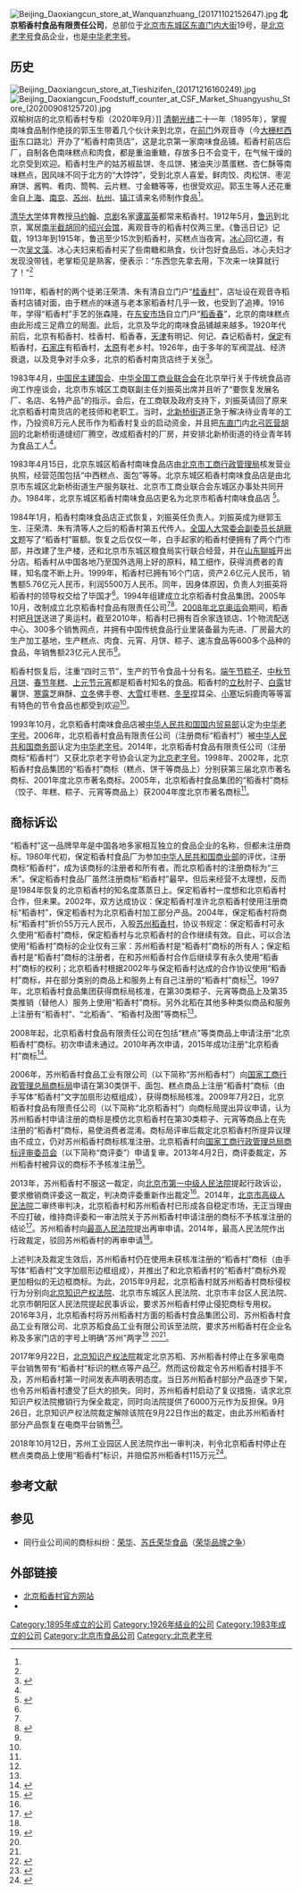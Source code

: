 {{about|稻香“村”南味食品店|稻香“春”南味食品店|稻香春|苏州稻香村|苏州稻香村}}
{{Infobox company
|name = 北京稻香村食品有限责任公司
|name_en = Beijing Daoxiangcun Foodstuff Co., Ltd.
|logo = DAOXIANGCUN_LOGO.png
|image = Beijing Daoxiangcun store at Dongzhimen Inner St (20201009163013).jpg
|image_caption = 位于[[东直门内大街|东直门内大街]]19号乾元酒店南侧的北京稻香村第三营业部，最左侧为公司办公区入口
|type = 其他有限责任公司
|slogan = 
|foundation = 1895年
|local_code_name = CN
|local_code = 91110101101316805B
|location = {{CHN}}[[北京市|北京市]][[东城区_(北京市)|东城区]][[东直门内大街|东直门内大街]]19号
|area_served = 
|key_people =
|num_employees  = 
|industry = 食品業
|products = 
|revenue = 
|parent = 
|homepage = {{URL|http://www.daoxiangcun.com}}
}}
[[File:Beijing_Daoxiangcun_store_at_Wanquanzhuang_(20171102152647).jpg|thumb]]
'''北京稻香村食品有限责任公司'''，总部位于[[北京市|北京市]][[东城区_(北京市)|东城区]][[东直门内大街|东直门内大街]]19号，是[[北京老字号|北京老字号]]食品企业，也是[[中华老字号|中华老字号]]。

==历史==
[[File:Beijing_Daoxiangcun_store_at_Tieshizifen_(20171216160249).jpg|thumb]]
[[File:Beijing_Daoxiangcun_Foodstuff_counter_at_CSF_Market_Shuangyushu_Store_(20200908125720).jpg|thumb]]双榆树店的北京稻香村专柜（2020年9月）]]
[[清朝|清朝]][[光绪|光绪]]二十一年（1895年），掌握南味食品制作绝技的郭玉生带着几个伙计来到北京，在[[正阳门|前门]]外观音寺（今[[大栅栏西街|大栅栏西街]]东口路北）开办了“稻香村南货店”，这是北京第一家南味食品铺。稻香村前店后厂，自制各色南味糕点和肉食，都是重油重糖，存放多日不会变干，在气候干燥的北京受到欢迎。稻香村生产的姑苏椒盐饼、冬瓜饼、猪油夹沙蒸蛋糕、杏仁酥等南味糕点，因风味不同于北方的“大饽饽”，受到北京人喜爱。鲜肉饺、肉松饼、枣泥麻饼、酱鸭、肴肉、筒鸭、云片糕、寸金糖等等，也很受欢迎。郭玉生等人还花重金自[[上海|上海]]、[[南京|南京]]、[[苏州|苏州]]、[[杭州|杭州]]、[[镇江|镇江]]请来名师制作食品<ref name="history"/>。

[[清华大学|清华大学]]体育教授[[马约翰|马约翰]]、[[京剧|京剧]]名家[[谭富英|谭富英]]都常来稻香村。1912年5月，[[鲁迅|鲁迅]]到北京，寓居[[南半截胡同|南半截胡同]]的[[北京绍兴会馆|绍兴会馆]]，离观音寺的稻香村仅两三里。《鲁迅日记》记载，1913年到1915年，鲁迅至少15次到稻香村，买糕点当夜宵。[[冰心|冰心]]回忆道，有一次[[吴文藻|吴文藻]]、冰心夫妇来稻香村买了些南糖和熟食，伙计包好食品后，冰心夫妇才发现没带钱，老掌柜见是熟客，便表示：“东西您先拿去用，下次来一块算就行了！”<ref name="history"/>

1911年，稻香村的两个徒弟汪荣清、朱有清自立门户“[[桂香村|桂香村]]”，店址设在观音寺稻香村店铺对面，由于糕点的味道与老本家稻香村几乎一致，也受到了追捧。1916年，学得“稻香村”手艺的张森隆，在[[东安市场|东安市场]]自立门户“[[稻香春|稻香春]]”，北京的南味糕点由此形成三足鼎立的局面。此后，北京及华北的南味食品铺越来越多。1920年代前后，北京有稻香村、桂香村、稻香春，[[天津|天津]]有明记、何记、森记稻香村，[[保定|保定]]有稻香村，[[石家庄|石家庄]]有稻香村，[[太原|太原]]有老乡村。1926年，由于多年的军阀混战、经济衰退，以及竞争对手众多，北京的稻香村南货店终于关张<ref name="history">{{Cite web |url = http://www.people.com.cn/GB/198221/198819/204159/12916681.html |title = 北京稻香村：京城“大食堂” |author = 刘郴山 |date = 2010-10-11 |publisher = 人民网 |language =  |accessdate =  |quote =  |archive-date = 2018-10-01 |archive-url = https://web.archive.org/web/20181001204203/http://www.people.com.cn/GB/198221/198819/204159/12916681.html |dead-url = no }}</ref>。

1983年4月，[[中国民主建国会|中国民主建国会]]、[[中华全国工商业联合会|中华全国工商业联合会]]在北京举行关于传统食品咨询工作座谈会，北京市东城区工商联副主任刘振英出席并且听了“要恢复发展名厂、名店、名特产品”的指示。会后，在工商联及政府支持下，刘振英请回了原来北京稻香村南货店的老技师和老职工。当时，[[北新桥街道|北新桥街道]]正急于解决待业青年的工作，乃投资8万元人民币作为稻香村复业的启动资金，并且把[[东直门|东直门]]内[[北弓匠营胡同|北弓匠营胡同]]的北新桥街道缝纫厂腾空，改成稻香村的厂房，并安排北新桥街道的待业青年转为食品工人<ref name="history"/>。

1983年4月15日，北京东城区稻香村南味食品店由[[北京市工商行政管理局|北京市工商行政管理局]]核发营业执照，经营范围包括“中西糕点、面包”等等。北京东城区稻香村南味食品店是由北京市东城区北新桥街道生产服务联社、北京市工商业联合会东城区办事处共同开办。1984年，北京东城区稻香村南味食品店更名为北京市稻香村南味食品店
<ref name=caiding>{{Cite web |url = http://www.court.gov.cn/wenshu/xiangqing-6723.html |title = 苏州稻香村食品工业有限公司与国家工商行政管理总局商标评审委员会行政裁决申诉行政裁定书 |author =  |date = 2015-02-10 |publisher = 中华人民共和国最高人民法院 |language =  |accessdate =  |quote =  |archive-date = 2020-06-08 |archive-url = https://web.archive.org/web/20200608072149/http://www.court.gov.cn/wenshu/xiangqing-6723.html |dead-url = no }}</ref>。

1984年1月，稻香村南味食品店正式恢复，刘振英任负责人。刘振英成为继郭玉生、汪荣清、朱有清等人之后的稻香村第五代传人。[[全国人大常委会副委员长|全国人大常委会副委员长]][[胡厥文|胡厥文]]题写了“稻香村”匾额。恢复之后仅仅一年，白手起家的稻香村便拥有了两个门市部，并改建了生产楼，还和北京市东城区粮食局实行联合经营，并在[[山东|山东]][[聊城|聊城]]开出分店。稻香村从中国各地乃至国外选用上好的原料，精工细作，获得消费者的青睐，知名度不断上升。1999年，稻香村已拥有16个门店，资产2.6亿元人民币，销售额5.76亿元人民币，利润5500万人民币。同年，因身体原因，负责人刘振英将稻香村的领导权交给了毕国才<ref name="history"/>。1994年组建成立北京稻香村食品集团。2005年10月，改制成立北京稻香村食品有限责任公司<ref name=caiding/><ref name=tx>{{Cite web|url =http://cul.qq.com/a/20160413/020436.htm|title =“稻香村”南北之争：苏州稻香村为何被诉侵权|author =|date =2016-04-13|publisher =腾讯|language =|accessdate =|quote =|deadurl =yes|archiveurl =https://web.archive.org/web/20170202110013/http://cul.qq.com/a/20160413/020436.htm|archivedate =2017-02-02}}</ref>。[[2008年北京奥运会|2008年北京奥运会]]期间，稻香村把[[月饼|月饼]]送进了奥运村。截至2010年，稻香村已拥有百余家连锁店、1个物流配送中心、300多个销售网点，并拥有中国传统食品行业里装备最为先进、厂房最大的生产加工基地，生产糕点、肉食、元宵、月饼、粽子、速冻食品等600多个品种的食品，年销售额23亿元人民币<ref name="history"/>。

稻香村恢复后，注重“四时三节”，生产的节令食品十分有名。[[端午节|端午节]][[粽子|粽子]]、[[中秋节|中秋节]][[月饼|月饼]]、[[春节|春节]][[年糕|年糕]]、[[上元节|上元节]][[元宵|元宵]]都是稻香村知名的食品。稻香村的[[立秋|立秋]]肘子、[[白露|白露]]甘薯饼、[[寒露|寒露]]芝麻酥、[[立冬|立冬]]佛手卷、[[大雪|大雪]]红枣糕、[[冬至|冬至]]捏耳朵、[[小寒|小寒]]坛焖鹿肉等等富有特色的节令食品也都受到欢迎<ref name="history"/>。

1993年10月，北京稻香村南味食品店被[[中华人民共和国国内贸易部|中华人民共和国国内贸易部]]认定为[[中华老字号|中华老字号]]。2006年，北京稻香村食品有限责任公司（注册商标“稻香村”）被[[中华人民共和国商务部|中华人民共和国商务部]]认定为[[中华老字号|中华老字号]]。2014年，北京稻香村食品有限责任公司（注册商标“稻香村”）又获北京老字号协会认定为[[北京老字号|北京老字号]]。1998年、2002年，北京稻香村食品集团的“稻香村”商标（糕点、饼干等商品上）分别获第三届北京市著名商标、2001年度北京市著名商标。2005年，北京稻香村食品集团的“稻香村”商标（饺子、年糕、粽子、元宵等商品上）获2004年度北京市著名商标<ref name=caiding/>。

==商标诉讼==
“稻香村”这一品牌早年是中国各地多家相互独立的食品企业的名称，但都未注册商标。1980年代初，保定稻香村食品厂为参加[[中华人民共和国商业部|中华人民共和国商业部]]的评优，注册商标“稻香村”，成为该商标的注册者和所有者。而北京稻香村的注册商标为“三禾”。保定稻香村食品厂虽然注册商标“稻香村”最早，但后来经营不太理想，反而是1984年恢复的北京稻香村的知名度蒸蒸日上。保定稻香村一度想和北京稻香村合作，但未果。2002年，双方达成协议：保定稻香村准许北京稻香村使用注册商标“稻香村”，保定稻香村为北京稻香村加工部分产品。2004年，保定稻香村将商标“稻香村”折价55万元人民币，入股[[稻香村_(苏州)|苏州稻香村]]，协议书规定：保定稻香村可永久使用“稻香村”商标，保定稻香村与北京稻香村的合作继续有效。自此，可以合法使用“稻香村”商标的企业仅有三家：苏州稻香村是“稻香村”商标的所有人；保定稻香村是“稻香村”商标的注册者，在和苏州稻香村合作后继续享有永久使用“稻香村”商标的权利；北京稻香村根据2002年与保定稻香村达成的合作协议使用“稻香村”商标，并在部分类别的商品上和服务上有自己注册的“稻香村”商标<ref name="history"/>。1997年，北京稻香村食品集团获得商标局核准，在第30类粽子、元宵等商品上及第35类推销（替他人）服务上使用“稻香村”商标。另外北稻在其他多种类似商品和服务上注册有“稻香村”、“北稻香”、“稻香村及图”等商标<ref name=tx/>。

2008年起，北京稻香村食品有限责任公司在包括“糕点”等类商品上申请注册“北京稻香村”商标。初次申请未通过。2010年再次申请，2015年成功注册“北京稻香村”商标<ref name="#1">{{Cite web |url = http://js.ifeng.com/a/20160427/4499058_0.shtml |title = 商标之争持续多年 苏州北京“稻香村”又掐上了 |author =  |date = 2016-04-27 |publisher = 凤凰网 |language =  |accessdate =  |quote =  |archive-date = 2020-06-08 |archive-url = https://web.archive.org/web/20200608052103/http://js.ifeng.com/a/20160427/4499058_0.shtml |dead-url = no }}</ref>。

2006年，苏州稻香村食品工业有限公司（以下简称“苏州稻香村”）向[[国家工商行政管理总局商标局|国家工商行政管理总局商标局]]申请在第30类饼干、面包、糕点商品上注册“稻香村”商标（由手写体“稻香村”文字加扇形边框组成），获得商标局核准。2009年7月2日，北京稻香村食品有限责任公司（以下简称“北京稻香村”）向商标局提出异议申请，认为苏州稻香村申请注册的商标是模仿北京稻香村在第30类粽子、元宵等商品上在先注册的“稻香村”商标，易使消费者混淆。商标局评审后裁定北京稻香村所提异议理由不成立，仍对苏州稻香村商标核准注册。北京稻香村向[[国家工商行政管理总局商标评审委员会|国家工商行政管理总局商标评审委员会]]（以下简称“商评委”）申请复审。2013年4月2日，商评委裁定，苏州稻香村被异议的商标不予核准注册<ref name=zcj>{{Cite web|url =http://www.sipo.gov.cn/wqyz/aljs/201312/t20131219_890427.html|title =两家老字号企业北京稻香村与苏州稻香村庭辩争商标|author =|date =2013-12-10|publisher =国家知识产权局|language =|accessdate =|quote =|archive-date =2017-05-05|archive-url =https://web.archive.org/web/20170505200528/http://www.sipo.gov.cn/wqyz/aljs/201312/t20131219_890427.html|dead-url =yes}}</ref>。

2013年，苏州稻香村不服这一裁定，向[[北京市第一中级人民法院|北京市第一中级人民法院]]提起行政诉讼，要求撤销商评委这一裁定，判决商评委重新作出裁定<ref name=zcj/>。2014年，[[北京市高级人民法院|北京市高级人民法院]]二审终审判决，北京稻香村和苏州稻香村已形成各自稳定市场，无正当理由不应打破，维持商评委和一审法院关于苏州稻香村申请注册的商标不予核准注册的结论<ref>{{Cite web |url = http://www.cqn.com.cn/news/cjpd/947931.html |title = 苏州稻香村与北京稻香村口碑差异大 |author =  |date = 2014-09-04 |publisher = 中国质量新闻网 |language =  |accessdate =  |quote =  |archive-url = https://web.archive.org/web/20161028184701/http://www.cqn.com.cn/news/cjpd/947931.html |archive-date = 2016-10-28 |dead-url = yes }}</ref>。苏州稻香村向[[中华人民共和国最高人民法院|最高人民法院]]提出再审申请。2014年，最高人民法院作出行政裁定，驳回苏州稻香村的再审申请<ref name=caiding/>。

上述判决及裁定生效后，苏州稻香村仍在使用未获核准注册的“稻香村”商标（由手写体“稻香村”文字加扇形边框组成），并推出了和北京稻香村的“稻香村”商标外观更加相似的无边框商标。为此，2015年9月起，北京稻香村就苏州稻香村商标侵权行为分别向[[北京知识产权法院|北京知识产权法院]]、北京市东城区人民法院、北京市丰台区人民法院、北京市朝阳区人民法院提起民事诉讼，要求苏州稻香村停止侵犯商标专用权。2016年3月，北京稻香村将苏州稻香村方面的稻香村食品集团公司、苏州稻香村食品工业有限公司、北京苏稻食品工业有限公司诉至法院，要求苏州稻香村在企业名称及多家门店的字号上明确“苏州”两字<ref>{{Cite web |url = http://news.163.com/16/0401/00/BJHD1QRV00014AED.html |title = 北京稻香村再诉苏州稻香村 |author =  |date = 2016-04-01 |publisher = 网易 |language =  |accessdate =  |quote =  |archive-date = 2020-06-08 |archive-url = https://web.archive.org/web/20200608052102/http://news.163.com/16/0401/00/BJHD1QRV00014AED.html |dead-url = no }}</ref>
<ref name="#1"/><ref name=tx/>。

2017年9月22日，[[北京知识产权法院|北京知识产权法院]]裁定北京苏稻、苏州稻香村停止在多家电商平台销售带有“稻香村”标识的糕点等产品<ref>{{cite news|title=“南北稻香村”之争再起 苏稻产品被判停止在多家电商销售|url=http://www.legaldaily.com.cn/index_article/content/2017-09/25/content_7328374.htm?node=5955|accessdate=2017-09-25|agency=经济日报|publisher=法制网|date=2017-09-25|archive-date=2017-09-25|archive-url=https://web.archive.org/web/20170925132039/http://www.legaldaily.com.cn/index_article/content/2017-09/25/content_7328374.htm?node=5955|dead-url=no}}</ref>。然而这份裁定令苏州稻香村措手不及，苏州稻香村第一时间发表声明表明态度。当日苏州稻香村部分产品逐步下架，也令苏州稻香村遭受了巨大的损失。同时，苏州稻香村启动了复议措施，请求北京知识产权法院撤销行为保全裁定，同时向法院提供了6000万元作为反担保。9月26日，北京知识产权法院裁定解除该院在9月22日作出的裁定，由此苏州稻香村部分产品恢复在电商平台销售<ref>{{Cite web|url =http://news.sina.com.cn/o/2017-09-27/doc-ifymeswe0366586.shtml|title =南北稻香村之争：峰回路转 苏稻恢复线上销售|author =|date =2017-09-27|publisher =现代快报|language =|accessdate =|quote =|archive-date =2020-06-08|archive-url =https://web.archive.org/web/20200608052101/http://news.sina.com.cn/o/2017-09-27/doc-ifymeswe0366586.shtml|dead-url =no}}</ref>。

2018年10月12日，苏州工业园区人民法院作出一审判决，判令北京稻香村停止在糕点类商品上使用“稻香村”标识，并赔偿苏州稻香村115万元<ref>{{Cite web|url =http://www.xinhuanet.com/fortune/2018-10/13/c_129970430.htm|title =北京苏州两地法院判决“掐架” 稻香村商标之战陷入胶着|author =记者 马婧 孙杰|date =2018-10-13|publisher =北京日报|language =|accessdate =|quote =|archive-date =2020-08-07|archive-url =https://web.archive.org/web/20200807175529/http://www.xinhuanet.com/fortune/2018-10/13/c_129970430.htm|dead-url =no}}</ref>。

== 参考文献 ==
{{reflist|2}}

==参见==
*同行业公司间的商标纠纷：[[荣华|荣华]]、[[苏氏荣华食品|苏氏荣华食品]]（[[荣华品牌之争|荣华品牌之争]]）

== 外部链接 ==
{{Commonscat|Beijing Daoxiangcun Foodstuff}}
* [http://www.daoxiangcun.com 北京稻香村官方网站]{{Wayback|url=http://www.daoxiangcun.com/ |date=20200608052109 }}
* {{Sinaweibo|beijingdaoxiangcun}}

{{老北京城}}
[[Category:1895年成立的公司|Category:1895年成立的公司]]
[[Category:1926年结业的公司|Category:1926年结业的公司]]
[[Category:1983年成立的公司|Category:1983年成立的公司]]
[[Category:北京市食品公司|Category:北京市食品公司]]
[[Category:北京老字号|Category:北京老字号]]